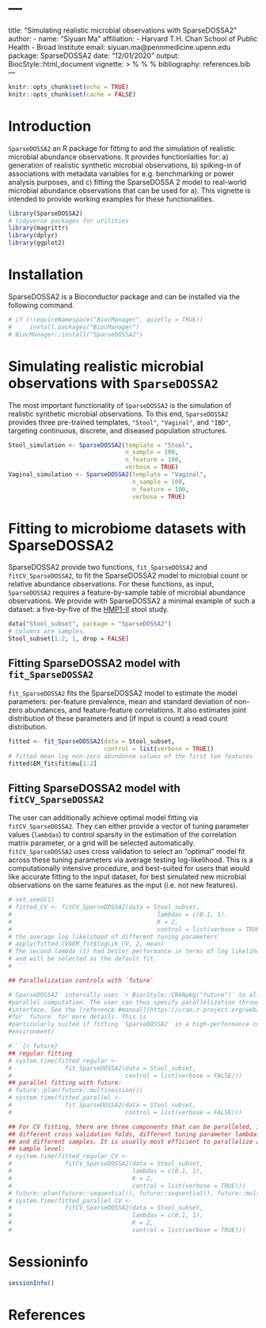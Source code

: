 # ---
title: "Simulating realistic microbial observations with SparseDOSSA2"
author:
- name: "Siyuan Ma"
affiliation:
- Harvard T.H. Chan School of Public Health
- Broad Institute
email: siyuan.ma@pennmedicine.upenn.edu
package: SparseDOSSA2
date: "12/01/2020"
output:
BiocStyle::html_document
vignette: >
%\VignetteIndexEntry{SparseDOSSA2}
%\VignetteEngine{knitr::rmarkdown}
%\VignetteEncoding{UTF-8}
bibliography: references.bib
---


```r
knitr::opts_chunk$set(echo = TRUE)
knitr::opts_chunk$set(cache = FALSE)
```

# Introduction

`SparseDOSSA2` an R package for fitting to and the simulation of realistic microbial
abundance observations. It provides functionlaities for: a) generation of realistic synthetic microbial observations, b) spiking-in of associations with metadata variables 
for e.g. benchmarking or power analysis purposes, and c) fitting the SparseDOSSA 2 
model to real-world microbial abundance observations that can be used for a). This vignette is intended to provide working examples for these functionalities. 

```r
library(SparseDOSSA2)
# tidyverse packages for utilities
library(magrittr)
library(dplyr)
library(ggplot2)
```

# Installation

SparseDOSSA2 is a Bioconductor package and can be installed via the following 
command.

```r
# if (!requireNamespace("BiocManager", quietly = TRUE))
#     install.packages("BiocManager")
# BiocManager::install("SparseDOSSA2")
```

# Simulating realistic microbial observations with `SparseDOSSA2`
The most important functionality of `SparseDOSSA2` is the simulation of
realistic synthetic microbial observations. To this end, `SparseDOSSA2` provides
three pre-trained templates, `"Stool"`, `"Vaginal"`, and `"IBD"`, targeting
continuous, discrete, and diseased population structures. 
```r
Stool_simulation <- SparseDOSSA2(template = "Stool", 
                                 n_sample = 100, 
                                 n_feature = 100,
                                 verbose = TRUE)
Vaginal_simulation <- SparseDOSSA2(template = "Vaginal", 
                                   n_sample = 100, 
                                   n_feature = 100,
                                   verbose = TRUE)
```

# Fitting to microbiome datasets with SparseDOSSA2

SparseDOSSA2 provide two functions, `fit_SparseDOSSA2` and `fitCV_SparseDOSSA2`,
to fit the SparseDOSSA2 model to microbial count or relative abundance observations.
For these functions, as input, `SparseDOSSA2` requires a feature-by-sample 
table of microbial abundance observations. We provide with SparseDOSSA2 a minimal
example of such a dataset: a five-by-five of the [HMP1-II](https://www.hmpdacc.org/hmp/) 
stool study.

```r
data("Stool_subset", package = "SparseDOSSA2")
# columns are samples.
Stool_subset[1:2, 1, drop = FALSE]
```

## Fitting SparseDOSSA2 model with `fit_SparseDOSSA2`

`fit_SparseDOSSA2` fits the SparseDOSSA2 model to estimate the 
model parameters: per-feature prevalence, mean and standard deviation of 
non-zero abundances, and feature-feature correlations. 
It also estimates joint distribution of these parameters
and (if input is count) a read count distribution.

```r
fitted <- fit_SparseDOSSA2(data = Stool_subset,
                           control = list(verbose = TRUE))
# fitted mean log non-zero abundance values of the first two features
fitted$EM_fit$fit$mu[1:2]
```

## Fitting SparseDOSSA2 model with `fitCV_SparseDOSSA2`

The user can additionally achieve optimal model fitting via 
`fitCV_SparseDOSSA2`. They can either provide a vector of tuning parameter
values (`lambdas`) to control sparsity in the estimation of the correlation
matrix parameter, or a grid will be selected automatically. 
`fitCV_SparseDOSSA2` uses cross validation to select an "optimal" model fit
across these tuning parameters via average testing log-likelihood. This is a 
computationally intensive procedure, and best-suited for users that would like
accurate fitting to the input dataset, for best simulated new microbial 
observations on the same features as the input (i.e. not new features).

 ```r
# set.seed(1)
# fitted_CV <- fitCV_SparseDOSSA2(data = Stool_subset,
#                                         lambdas = c(0.1, 1),
#                                         K = 2,
#                                         control = list(verbose = TRUE))
# the average log likelihood of different tuning parameters
# apply(fitted_CV$EM_fit$logLik_CV, 2, mean)
# The second lambda (1) had better performance in terms of log likelihood,
# and will be selected as the default fit.
# ```

## Parallelization controls with `future`

#`SparseDOSSA2` internally uses `r BiocStyle::CRANpkg("future")` to allow for
#parallel computation. The user can thus specify parallelization through `future`'s
#interface. See the [reference #manual](https://cran.r-project.org/web/packages/future/vignettes/future-1-overview.html) 
#for `future` for more details. This is 
#particularly suited if fitting `SparseDOSSA2` in a high-performance computing
#environment/

#```{r future}
## regular fitting 
# system.time(fitted_regular <- 
#               fit_SparseDOSSA2(data = Stool_subset,
#                                control = list(verbose = FALSE)))
## parallel fitting with future:
# future::plan(future::multisession())
# system.time(fitted_parallel <- 
#               fit_SparseDOSSA2(data = Stool_subset,
#                                control = list(verbose = FALSE)))

## For CV fitting, there are three components that can be paralleled, in order:
## different cross validation folds, different tuning parameter lambdas, 
## and different samples. It is usually most efficient to parallelize at the
## sample level:
# system.time(fitted_regular_CV <-
#               fitCV_SparseDOSSA2(data = Stool_subset,
#                                  lambdas = c(0.1, 1),
#                                  K = 2,
#                                  control = list(verbose = TRUE)))
# future::plan(future::sequential(), future::sequential(), future::multisession())
# system.time(fitted_parallel_CV <-
#               fitCV_SparseDOSSA2(data = Stool_subset,
#                                  lambdas = c(0.1, 1),
#                                  K = 2,
#                                  control = list(verbose = TRUE)))

```


# Sessioninfo
```r
sessionInfo()
```
# References
